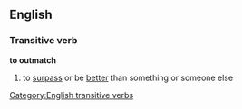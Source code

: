 ==English==
===Transitive verb===
'''to outmatch'''
#to [[surpass]] or be [[better]] than something or someone else
[[Category:English transitive verbs]]